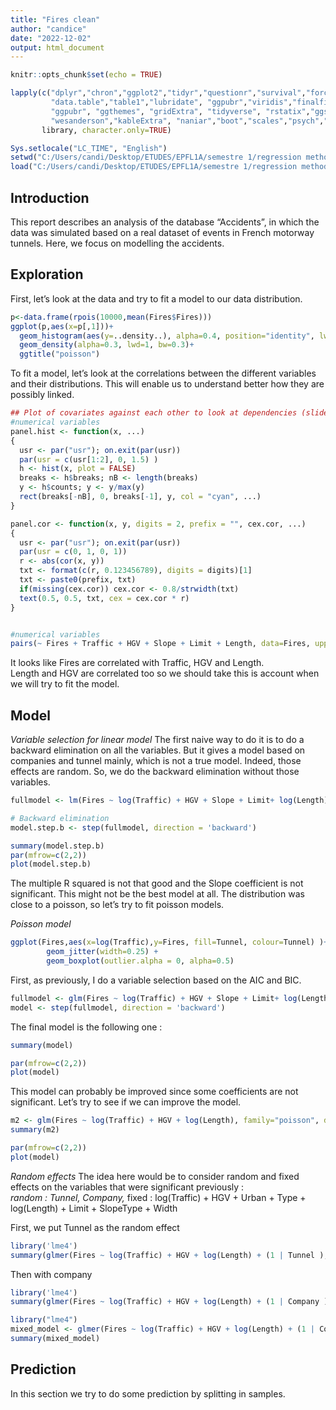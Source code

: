 ```yaml
---
title: "Fires clean"
author: "candice"
date: "2022-12-02"
output: html_document
---
```


```r
knitr::opts_chunk$set(echo = TRUE)
```

```r
lapply(c("dplyr","chron","ggplot2","tidyr","questionr","survival","forcats",
         "data.table","table1","lubridate", "ggpubr","viridis","finalfit",
         "ggpubr", "ggthemes", "gridExtra", "tidyverse", "rstatix","ggsci",
         "wesanderson","kableExtra", "naniar","boot","scales","psych","ggcorrplot","ggradar", "caret", "gam"), 
       library, character.only=TRUE)

Sys.setlocale("LC_TIME", "English")
setwd("C:/Users/candi/Desktop/ETUDES/EPFL1A/semestre 1/regression methods/project")
load("C:/Users/candi/Desktop/ETUDES/EPFL1A/semestre 1/regression methods/project/Fires.RData")
```

## Introduction
This report describes an analysis of the database "Accidents", in which the data was simulated based on a real dataset of events in French motorway tunnels. Here, we focus on modelling the accidents.


## Exploration 
First, let's look at the data and try to fit a model to our data distribution. 

```r
p<-data.frame(rpois(10000,mean(Fires$Fires)))
ggplot(p,aes(x=p[,1]))+
  geom_histogram(aes(y=..density..), alpha=0.4, position="identity", lwd=0.1)+
  geom_density(alpha=0.3, lwd=1, bw=0.3)+
  ggtitle("poisson")
```

To fit a model, let's look at the correlations between the different variables and their distributions. This will enable us to understand better how they are possibly linked. 

```r
## Plot of covariates against each other to look at dependencies (slide 55)
#numerical variables 
panel.hist <- function(x, ...)
{
  usr <- par("usr"); on.exit(par(usr))
  par(usr = c(usr[1:2], 0, 1.5) )
  h <- hist(x, plot = FALSE)
  breaks <- h$breaks; nB <- length(breaks)
  y <- h$counts; y <- y/max(y)
  rect(breaks[-nB], 0, breaks[-1], y, col = "cyan", ...)
}

panel.cor <- function(x, y, digits = 2, prefix = "", cex.cor, ...)
{
  usr <- par("usr"); on.exit(par(usr))
  par(usr = c(0, 1, 0, 1))
  r <- abs(cor(x, y))
  txt <- format(c(r, 0.123456789), digits = digits)[1]
  txt <- paste0(prefix, txt)
  if(missing(cex.cor)) cex.cor <- 0.8/strwidth(txt)
  text(0.5, 0.5, txt, cex = cex.cor * r)
}


#numerical variables
pairs(~ Fires + Traffic + HGV + Slope + Limit + Length, data=Fires, upper.panel = panel.cor, diag.panel = panel.hist)
```
It looks like Fires are correlated with Traffic, HGV and Length. \
Length and HGV are correlated too so we should take this is account when we will try to fit the model.


## Model 
*Variable selection for linear model*
The first naive way to do it is to do a backward elimination on all the variables. But it gives a model based on companies and tunnel mainly, which is not a true model. Indeed, those effects are random. So, we do the backward elimination without those variables. 

```r
fullmodel <- lm(Fires ~ log(Traffic) + HGV + Slope + Limit+ log(Length) + Direction + Urban + Type + Length + Traffic, data = Fires)

# Backward elimination
model.step.b <- step(fullmodel, direction = 'backward')

```
```r
summary(model.step.b)
par(mfrow=c(2,2)) 
plot(model.step.b)
```
The multiple R squared is not that good and the Slope coefficient is not significant. This might not be the best model at all. The distribution was close to a poisson, so let's try to fit poisson models.



*Poisson model*
```r
ggplot(Fires,aes(x=log(Traffic),y=Fires, fill=Tunnel, colour=Tunnel) )+
        geom_jitter(width=0.25) +
        geom_boxplot(outlier.alpha = 0, alpha=0.5) 
```

First, as previously, I do a variable selection based on the AIC and BIC. 
```r
fullmodel <- glm(Fires ~ log(Traffic) + HGV + Slope + Limit+ log(Length) + Direction + Urban + Type + Length + Traffic, family="poisson", data=Fires)
model <- step(fullmodel, direction = 'backward')
``` 

The final model is the following one : 
```r
summary(model)

par(mfrow=c(2,2)) 
plot(model)

```
This model can probably be improved since some coefficients are not significant. Let's try to see if we can improve the model. 

```r
m2 <- glm(Fires ~ log(Traffic) + HGV + log(Length), family="poisson", data=Fires)
summary(m2)

par(mfrow=c(2,2)) 
plot(model)
``` 

*Random effects*
The idea here would be to consider random and fixed effects on the variables that were significant previously :\
  *random : Tunnel, Company, 
  *fixed : log(Traffic) + HGV + Urban + Type + log(Length) + Limit + SlopeType + Width\

First, we put Tunnel as the random effect
  
```r
library('lme4')
summary(glmer(Fires ~ log(Traffic) + HGV + log(Length) + (1 | Tunnel ), data = Fires, family=poisson))
``` 
Then with company
```r
library('lme4')
summary(glmer(Fires ~ log(Traffic) + HGV + log(Length) + (1 | Company ), data = Fires, family=poisson))
``` 


```r
library("lme4")
mixed_model <- glmer(Fires ~ log(Traffic) + HGV + log(Length) + (1 | Company) +(1| Tunnel), data = Fires, family=poisson)
summary(mixed_model)
``` 


## Prediction 
In this section we try to do some prediction by splitting in samples. 



